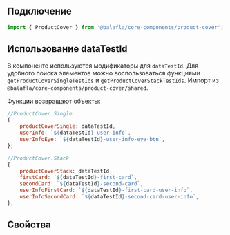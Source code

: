 
## Подключение

```jsx
import { ProductCover } from '@balafla/core-components/product-cover';
```

## Использование dataTestId

В компоненте используются модификаторы для `dataTestId`.
Для удобного поиска элементов можно воспользоваться функциями `getProductCoverSingleTestIds` и `getProductCoverStackTestIds`.
Импорт из `@balafla/core-components/product-cover/shared`.

Функции возвращают объекты:

```jsx
//ProductCover.Single
{
    productCoverSingle: dataTestId,
    userInfo: `${dataTestId}-user-info`,
    userInfoEye: `${dataTestId}-user-info-eye-btn`,
};

//ProductCover.Stack
{
    productCoverStack: dataTestId,
    firstCard: `${dataTestId}-first-card`,
    secondCard: `${dataTestId}-second-card`,
    userInfoFirstCard: `${dataTestId}-first-card-user-info`,
    userInfoSecondCard: `${dataTestId}-second-card-user-info`,
};
```

## Свойства

<ArgsTabs components={ProductCover} />
